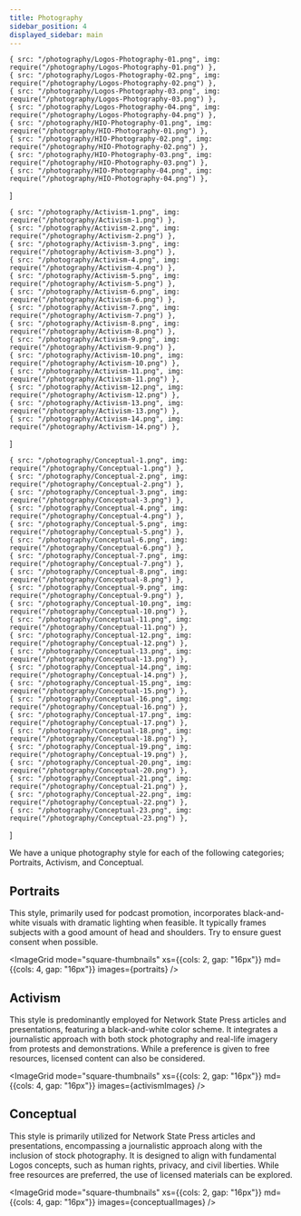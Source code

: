 ```yaml
---
title: Photography
sidebar_position: 4
displayed_sidebar: main
---
```



    { src: "/photography/Logos-Photography-01.png", img: require("/photography/Logos-Photography-01.png") },
    { src: "/photography/Logos-Photography-02.png", img: require("/photography/Logos-Photography-02.png") },
    { src: "/photography/Logos-Photography-03.png", img: require("/photography/Logos-Photography-03.png") },
    { src: "/photography/Logos-Photography-04.png", img: require("/photography/Logos-Photography-04.png") },
    { src: "/photography/HIO-Photography-01.png", img: require("/photography/HIO-Photography-01.png") },
    { src: "/photography/HIO-Photography-02.png", img: require("/photography/HIO-Photography-02.png") },
    { src: "/photography/HIO-Photography-03.png", img: require("/photography/HIO-Photography-03.png") },
    { src: "/photography/HIO-Photography-04.png", img: require("/photography/HIO-Photography-04.png") },
]

    { src: "/photography/Activism-1.png", img: require("/photography/Activism-1.png") },
    { src: "/photography/Activism-2.png", img: require("/photography/Activism-2.png") },
    { src: "/photography/Activism-3.png", img: require("/photography/Activism-3.png") },
    { src: "/photography/Activism-4.png", img: require("/photography/Activism-4.png") },
    { src: "/photography/Activism-5.png", img: require("/photography/Activism-5.png") },
    { src: "/photography/Activism-6.png", img: require("/photography/Activism-6.png") },
    { src: "/photography/Activism-7.png", img: require("/photography/Activism-7.png") },
    { src: "/photography/Activism-8.png", img: require("/photography/Activism-8.png") },
    { src: "/photography/Activism-9.png", img: require("/photography/Activism-9.png") },
    { src: "/photography/Activism-10.png", img: require("/photography/Activism-10.png") },
    { src: "/photography/Activism-11.png", img: require("/photography/Activism-11.png") },
    { src: "/photography/Activism-12.png", img: require("/photography/Activism-12.png") },
    { src: "/photography/Activism-13.png", img: require("/photography/Activism-13.png") },
    { src: "/photography/Activism-14.png", img: require("/photography/Activism-14.png") },
]

    { src: "/photography/Conceptual-1.png", img: require("/photography/Conceptual-1.png") },
    { src: "/photography/Conceptual-2.png", img: require("/photography/Conceptual-2.png") },
    { src: "/photography/Conceptual-3.png", img: require("/photography/Conceptual-3.png") },
    { src: "/photography/Conceptual-4.png", img: require("/photography/Conceptual-4.png") },
    { src: "/photography/Conceptual-5.png", img: require("/photography/Conceptual-5.png") },
    { src: "/photography/Conceptual-6.png", img: require("/photography/Conceptual-6.png") },
    { src: "/photography/Conceptual-7.png", img: require("/photography/Conceptual-7.png") },
    { src: "/photography/Conceptual-8.png", img: require("/photography/Conceptual-8.png") },
    { src: "/photography/Conceptual-9.png", img: require("/photography/Conceptual-9.png") },
    { src: "/photography/Conceptual-10.png", img: require("/photography/Conceptual-10.png") },
    { src: "/photography/Conceptual-11.png", img: require("/photography/Conceptual-11.png") },
    { src: "/photography/Conceptual-12.png", img: require("/photography/Conceptual-12.png") },
    { src: "/photography/Conceptual-13.png", img: require("/photography/Conceptual-13.png") },
    { src: "/photography/Conceptual-14.png", img: require("/photography/Conceptual-14.png") },
    { src: "/photography/Conceptual-15.png", img: require("/photography/Conceptual-15.png") },
    { src: "/photography/Conceptual-16.png", img: require("/photography/Conceptual-16.png") },
    { src: "/photography/Conceptual-17.png", img: require("/photography/Conceptual-17.png") },
    { src: "/photography/Conceptual-18.png", img: require("/photography/Conceptual-18.png") },
    { src: "/photography/Conceptual-19.png", img: require("/photography/Conceptual-19.png") },
    { src: "/photography/Conceptual-20.png", img: require("/photography/Conceptual-20.png") },
    { src: "/photography/Conceptual-21.png", img: require("/photography/Conceptual-21.png") },
    { src: "/photography/Conceptual-22.png", img: require("/photography/Conceptual-22.png") },
    { src: "/photography/Conceptual-23.png", img: require("/photography/Conceptual-23.png") },
]

We have a unique photography style for each of the following categories; Portraits, Activism, and Conceptual.

## Portraits

This style, primarily used for podcast promotion, incorporates black-and-white visuals with dramatic lighting when feasible. It typically frames subjects with a good amount of head and shoulders. Try to ensure guest consent when possible.

<ImageGrid mode="square-thumbnails" xs={{cols: 2, gap: "16px"}} md={{cols: 4, gap: "16px"}} images={portraits} />

## Activism

This style is predominantly employed for Network State Press articles and presentations, featuring a black-and-white color scheme. It integrates a journalistic approach with both stock photography and real-life imagery from protests and demonstrations. While a preference is given to free resources, licensed content can also be considered.

<ImageGrid mode="square-thumbnails" xs={{cols: 2, gap: "16px"}} md={{cols: 4, gap: "16px"}} images={activismImages} />

## Conceptual

This style is primarily utilized for Network State Press articles and presentations, encompassing a journalistic approach along with the inclusion of stock photography. It is designed to align with fundamental Logos concepts, such as human rights, privacy, and civil liberties. While free resources are preferred, the use of licensed materials can be explored.

<ImageGrid mode="square-thumbnails" xs={{cols: 2, gap: "16px"}} md={{cols: 4, gap: "16px"}} images={conceptualImages} />
